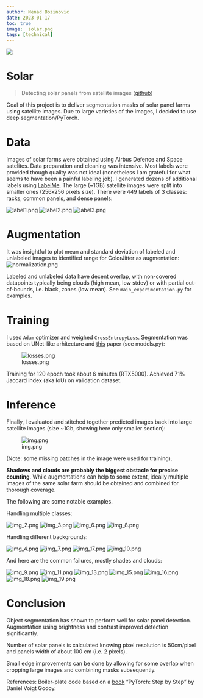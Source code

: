 ```yaml
---
author: Nenad Bozinovic
date: 2023-01-17
toc: true
image:  solar.png
tags: [technical]
---
```

![](midjourney_solar_panels_in_the_desert.png)

# Solar
> Detecting solar panels from satellite images ([github](https://github.com/nesaboz/solar))

Goal of this project is to deliver segmentation masks of solar panel farms 
using satellite images. Due to large varieties of the images, I decided to use deep segmentation/PyTorch. 

# Data 

Images of solar farms were obtained using Airbus Defence and Space satelites. Data preparation and cleaning was intensive. Most labels were provided though quality was not ideal (nonetheless I am grateful for what seems to have been a painful labeling job). I generated dozens of additional labels 
using [LabelMe](https://github.com/wkentaro/labelme). 
The large (~1GB) satellite images were split into smaller ones (256x256 pixels size). 
There were 449 labels of 3 classes: racks, common panels, and dense panels:

![label1.png](assets/label1.png)
![label2.png](assets/label2.png)
![label3.png](assets/label3.png)

# Augmentation

It was insightful to plot mean and standard deviation of labeled and unlabeled images to identified range for 
ColorJitter as augmentation:
![normalization.png](assets/normalization.png)

Labeled and unlabeled data have decent overlap, with non-covered datapoints typically being clouds 
(high mean, low stdev) or with partial out-of-bounds, i.e. black, zones (low mean). 
See `main_experimentation.py` for examples. 

# Training

I used `Adam` optimizer and weighed `CrossEntropyLoss`. Segmentation was based on UNet-like arhitecture 
and [this](https://arxiv.org/abs/1505.04366) paper (see models.py):

![losses.png](assets/losses.png)

Training for 120 epoch took about 6 minutes (RTX5000). Achieved 71% Jaccard index (aka IoU) on validation dataset.

# Inference

Finally, I evaluated and stitched together predicted images back into large satellite images (size ~1Gb, 
showing here only smaller section):

![img.png](assets/img.png)

(Note: some missing patches in the image were used for training).

**Shadows and clouds are probably the biggest obstacle for precise counting**. While augmentations can help to some extent,
ideally multiple images of the same solar farm should be obtained and combined for thorough coverage.

The following are some notable examples.

Handling multiple classes: 

![img_2.png](assets/img_2.png) 
![img_3.png](assets/img_3.png)
![img_6.png](assets/img_6.png)
![img_8.png](assets/img_8.png) 

Handling different backgrounds:

![img_4.png](assets/img_4.png) 
![img_7.png](assets/img_7.png)
![img_17.png](assets/img_17.png)
![img_10.png](assets/img_10.png) 
 

And here are the common failures, mostly shades and clouds:

![img_9.png](assets/img_9.png) 
![img_11.png](assets/img_11.png)
![img_13.png](assets/img_13.png)
![img_15.png](assets/img_15.png) 
![img_16.png](assets/img_16.png)
![img_18.png](assets/img_18.png)
![img_19.png](assets/img_19.png)

# Conclusion

Object segmentation has shown to perform well for solar panel detection. Augmentation using brightness and contrast
improved detection significantly.

Number of solar panels is calculated knowing pixel resolution is 50cm/pixel and panels width of about 100 cm (i.e. 2 pixels).

Small edge improvements can be done by allowing for some overlap when cropping large images and combining masks subsequently.

References:
Boiler-plate code based on a [book]((https://pytorchstepbystep.com/)) "PyTorch: Step by Step " by Daniel Voigt Godoy.